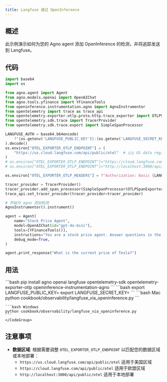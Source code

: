 ```yaml
---
title: Langfuse 通过 OpenInference
---
```


## 概述

此示例演示如何为您的 Agno agent 添加 OpenInference 的检测，并将追踪发送到 Langfuse。

## 代码

```python
import base64
import os

from agno.agent import Agent
from agno.models.openai import OpenAIChat
from agno.tools.yfinance import YFinanceTools
from openinference.instrumentation.agno import AgnoInstrumentor
from opentelemetry import trace as trace_api
from opentelemetry.exporter.otlp.proto.http.trace_exporter import OTLPSpanExporter
from opentelemetry.sdk.trace import TracerProvider
from opentelemetry.sdk.trace.export import SimpleSpanProcessor

LANGFUSE_AUTH = base64.b64encode(
    f"{os.getenv('LANGFUSE_PUBLIC_KEY')}:{os.getenv('LANGFUSE_SECRET_KEY')}".encode()
).decode()
os.environ["OTEL_EXPORTER_OTLP_ENDPOINT"] = (
    "https://us.cloud.langfuse.com/api/public/otel"  # 🇺🇸 US data region
)
# os.environ["OTEL_EXPORTER_OTLP_ENDPOINT"]="https://cloud.langfuse.com/api/public/otel" # 🇪🇺 EU data region
# os.environ["OTEL_EXPORTER_OTLP_ENDPOINT"]="http://localhost:3000/api/public/otel" # 🏠 Local deployment (>= v3.22.0)

os.environ["OTEL_EXPORTER_OTLP_HEADERS"] = f"Authorization: Basic {LANGFUSE_AUTH}"

tracer_provider = TracerProvider()
tracer_provider.add_span_processor(SimpleSpanProcessor(OTLPSpanExporter()))
trace_api.set_tracer_provider(tracer_provider=tracer_provider)

# 开始为 agno 添加检测
AgnoInstrumentor().instrument()

agent = Agent(
    name="Stock Price Agent",
    model=OpenAIChat(id="gpt-4o-mini"),
    tools=[YFinanceTools()],
    instructions="You are a stock price agent. Answer questions in the style of a stock analyst.",
    debug_mode=True,
)

agent.print_response("What is the current price of Tesla?")
```

## 用法

<Steps>
  <Step title="安装依赖">
    ```bash
    pip install agno openai langfuse opentelemetry-sdk opentelemetry-exporter-otlp openinference-instrumentation-agno
    ```
  </Step>

  <Step title="设置环境变量">
    ```bash
    export LANGFUSE_PUBLIC_KEY=<your-public-key>
    export LANGFUSE_SECRET_KEY=<your-secret-key>
    ```
  </Step>

  <Step title="运行 Agent">
    <CodeGroup>
    ```bash Mac
    python cookbook/observability/langfuse_via_openinference.py
    ```

    ```bash Windows
    python cookbook/observability/langfuse_via_openinference.py
    ```
    </CodeGroup>
  </Step>
</Steps>

## 注意事项

- **数据区域**: 根据需要调整 `OTEL_EXPORTER_OTLP_ENDPOINT` 以匹配您的数据区域或本地部署：
  - `https://us.cloud.langfuse.com/api/public/otel` 适用于美国区域
  - `https://cloud.langfuse.com/api/public/otel` 适用于欧盟区域
  - `http://localhost:3000/api/public/otel` 适用于本地部署
